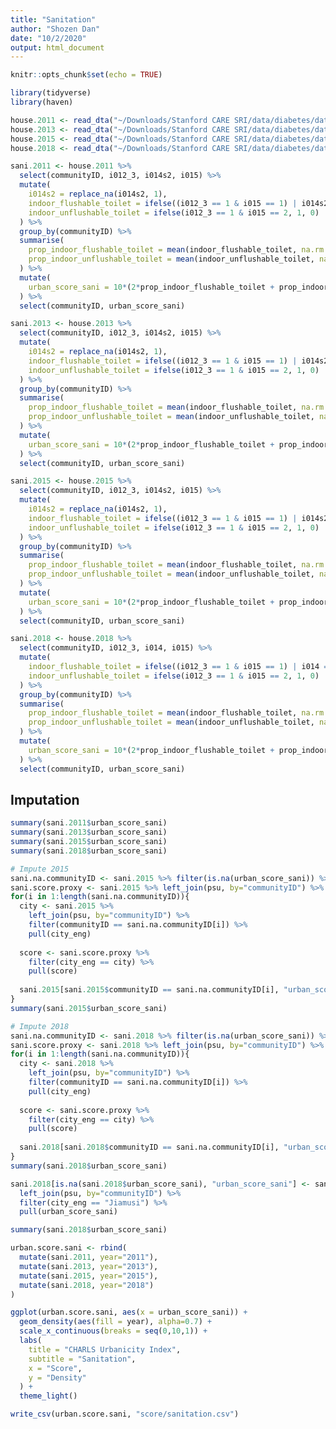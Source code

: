 ```yaml
---
title: "Sanitation"
author: "Shozen Dan"
date: "10/2/2020"
output: html_document
---
```


```r
knitr::opts_chunk$set(echo = TRUE)
```

```r
library(tidyverse)
library(haven)
```

```r
house.2011 <- read_dta("~/Downloads/Stanford CARE SRI/data/diabetes/data/CHARLS/Housing_Characteristics_2011.dta")
house.2013 <- read_dta("~/Downloads/Stanford CARE SRI/data/diabetes/data/CHARLS/Housing_Characteristics_2013.dta")
house.2015 <- read_dta("~/Downloads/Stanford CARE SRI/data/diabetes/data/CHARLS/Housing_Characteristics_2015.dta")
house.2018 <- read_dta("~/Downloads/Stanford CARE SRI/data/diabetes/data/CHARLS/Housing_Characteristics_2018.dta")
```

```r
sani.2011 <- house.2011 %>% 
  select(communityID, i012_3, i014s2, i015) %>%
  mutate(
    i014s2 = replace_na(i014s2, 1),
    indoor_flushable_toilet = ifelse((i012_3 == 1 & i015 == 1) | i014s2 == 2, 1, 0),
    indoor_unflushable_toilet = ifelse(i012_3 == 1 & i015 == 2, 1, 0)
  ) %>% 
  group_by(communityID) %>%
  summarise(
    prop_indoor_flushable_toilet = mean(indoor_flushable_toilet, na.rm = T),
    prop_indoor_unflushable_toilet = mean(indoor_unflushable_toilet, na.rm = T)
  ) %>% 
  mutate(
    urban_score_sani = 10*(2*prop_indoor_flushable_toilet + prop_indoor_unflushable_toilet)/3
  ) %>% 
  select(communityID, urban_score_sani)

sani.2013 <- house.2013 %>% 
  select(communityID, i012_3, i014s2, i015) %>%
  mutate(
    i014s2 = replace_na(i014s2, 1),
    indoor_flushable_toilet = ifelse((i012_3 == 1 & i015 == 1) | i014s2 == 2, 1, 0),
    indoor_unflushable_toilet = ifelse(i012_3 == 1 & i015 == 2, 1, 0)
  ) %>% 
  group_by(communityID) %>%
  summarise(
    prop_indoor_flushable_toilet = mean(indoor_flushable_toilet, na.rm = T),
    prop_indoor_unflushable_toilet = mean(indoor_unflushable_toilet, na.rm = T)
  ) %>% 
  mutate(
    urban_score_sani = 10*(2*prop_indoor_flushable_toilet + prop_indoor_unflushable_toilet)/3
  ) %>% 
  select(communityID, urban_score_sani)

sani.2015 <- house.2015 %>% 
  select(communityID, i012_3, i014s2, i015) %>%
  mutate(
    i014s2 = replace_na(i014s2, 1),
    indoor_flushable_toilet = ifelse((i012_3 == 1 & i015 == 1) | i014s2 == 2, 1, 0),
    indoor_unflushable_toilet = ifelse(i012_3 == 1 & i015 == 2, 1, 0)
  ) %>% 
  group_by(communityID) %>%
  summarise(
    prop_indoor_flushable_toilet = mean(indoor_flushable_toilet, na.rm = T),
    prop_indoor_unflushable_toilet = mean(indoor_unflushable_toilet, na.rm = T)
  ) %>% 
  mutate(
    urban_score_sani = 10*(2*prop_indoor_flushable_toilet + prop_indoor_unflushable_toilet)/3
  ) %>% 
  select(communityID, urban_score_sani)

sani.2018 <- house.2018 %>% 
  select(communityID, i012_3, i014, i015) %>%
  mutate(
    indoor_flushable_toilet = ifelse((i012_3 == 1 & i015 == 1) | i014 == 2 , 1, 0),
    indoor_unflushable_toilet = ifelse(i012_3 == 1 & i015 == 2, 1, 0)
  ) %>% 
  group_by(communityID) %>%
  summarise(
    prop_indoor_flushable_toilet = mean(indoor_flushable_toilet, na.rm = T),
    prop_indoor_unflushable_toilet = mean(indoor_unflushable_toilet, na.rm = T)
  ) %>% 
  mutate(
    urban_score_sani = 10*(2*prop_indoor_flushable_toilet + prop_indoor_unflushable_toilet)/3
  ) %>% 
  select(communityID, urban_score_sani)
```

## Imputation
```r
summary(sani.2011$urban_score_sani)
summary(sani.2013$urban_score_sani)
summary(sani.2015$urban_score_sani)
summary(sani.2018$urban_score_sani)

# Impute 2015
sani.na.communityID <- sani.2015 %>% filter(is.na(urban_score_sani)) %>% pull(communityID)
sani.score.proxy <- sani.2015 %>% left_join(psu, by="communityID") %>% group_by(city_eng) %>% summarise(score = mean(urban_score_sani, na.rm = T))
for(i in 1:length(sani.na.communityID)){
  city <- sani.2015 %>% 
    left_join(psu, by="communityID") %>% 
    filter(communityID == sani.na.communityID[i]) %>% 
    pull(city_eng)
  
  score <- sani.score.proxy %>% 
    filter(city_eng == city) %>% 
    pull(score)
  
  sani.2015[sani.2015$communityID == sani.na.communityID[i], "urban_score_sani"] <- score
}
summary(sani.2015$urban_score_sani)

# Impute 2018
sani.na.communityID <- sani.2018 %>% filter(is.na(urban_score_sani)) %>% pull(communityID)
sani.score.proxy <- sani.2018 %>% left_join(psu, by="communityID") %>% group_by(city_eng) %>% summarise(score = mean(urban_score_sani, na.rm = T))
for(i in 1:length(sani.na.communityID)){
  city <- sani.2018 %>% 
    left_join(psu, by="communityID") %>% 
    filter(communityID == sani.na.communityID[i]) %>% 
    pull(city_eng)
  
  score <- sani.score.proxy %>% 
    filter(city_eng == city) %>% 
    pull(score)
  
  sani.2018[sani.2018$communityID == sani.na.communityID[i], "urban_score_sani"] <- score
}
summary(sani.2018$urban_score_sani)

sani.2018[is.na(sani.2018$urban_score_sani), "urban_score_sani"] <- sani.2015 %>% 
  left_join(psu, by="communityID") %>% 
  filter(city_eng == "Jiamusi") %>% 
  pull(urban_score_sani)

summary(sani.2018$urban_score_sani)
```


```r
urban.score.sani <- rbind(
  mutate(sani.2011, year="2011"),
  mutate(sani.2013, year="2013"),
  mutate(sani.2015, year="2015"),
  mutate(sani.2018, year="2018")
)

ggplot(urban.score.sani, aes(x = urban_score_sani)) + 
  geom_density(aes(fill = year), alpha=0.7) + 
  scale_x_continuous(breaks = seq(0,10,1)) +
  labs(
    title = "CHARLS Urbanicity Index",
    subtitle = "Sanitation",
    x = "Score",
    y = "Density"
  ) + 
  theme_light()
```
```r
write_csv(urban.score.sani, "score/sanitation.csv")
```

